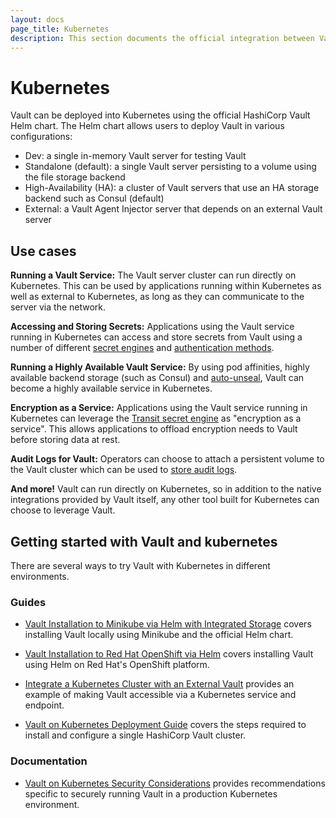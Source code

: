 ```yaml
---
layout: docs
page_title: Kubernetes
description: This section documents the official integration between Vault and Kubernetes.
---
```


# Kubernetes

Vault can be deployed into Kubernetes using the official HashiCorp Vault Helm chart.
The Helm chart allows users to deploy Vault in various configurations:

- Dev: a single in-memory Vault server for testing Vault
- Standalone (default): a single Vault server persisting to a volume using the file storage backend
- High-Availability (HA): a cluster of Vault servers that use an HA storage backend such as Consul (default)
- External: a Vault Agent Injector server that depends on an external Vault server

## Use cases

**Running a Vault Service:** The Vault server cluster can run directly on Kubernetes.
This can be used by applications running within Kubernetes as well as external to
Kubernetes, as long as they can communicate to the server via the network.

**Accessing and Storing Secrets:** Applications using the Vault service running in
Kubernetes can access and store secrets from Vault using a number of different
[secret engines](/vault/docs/secrets) and [authentication methods](/vault/docs/auth).

**Running a Highly Available Vault Service:** By using pod affinities, highly available
backend storage (such as Consul) and [auto-unseal](/vault/docs/concepts/seal#auto-unseal),
Vault can become a highly available service in Kubernetes.

**Encryption as a Service:** Applications using the Vault service running in Kubernetes
can leverage the [Transit secret engine](/vault/docs/secrets/transit)
as "encryption as a service". This allows applications to offload encryption needs
to Vault before storing data at rest.

**Audit Logs for Vault:** Operators can choose to attach a persistent volume
to the Vault cluster which can be used to [store audit logs](/vault/docs/audit).

**And more!** Vault can run directly on Kubernetes, so in addition to the
native integrations provided by Vault itself, any other tool built for
Kubernetes can choose to leverage Vault.

## Getting started with Vault and kubernetes

There are several ways to try Vault with Kubernetes in different environments.

### Guides

- [Vault Installation to Minikube via Helm with Integrated Storage](https://learn.hashicorp.com/tutorials/vault/kubernetes-minikube-raft) covers installing Vault locally using Minikube and the official Helm chart.

- [Vault Installation to Red Hat OpenShift via Helm](https://learn.hashicorp.com/tutorials/vault/kubernetes-openshift) covers installing Vault using Helm on Red Hat's OpenShift platform.

- [Integrate a Kubernetes Cluster with an External Vault](https://learn.hashicorp.com/tutorials/vault/kubernetes-external-vault) provides an example of making Vault accessible via a Kubernetes service and endpoint.

- [Vault on Kubernetes Deployment Guide](https://learn.hashicorp.com/tutorials/vault/kubernetes-raft-deployment-guide) covers the steps required to install and configure a single HashiCorp Vault cluster.

### Documentation

- [Vault on Kubernetes Security Considerations](https://learn.hashicorp.com/tutorials/vault/kubernetes-security-concerns) provides recommendations specific to securely running Vault in a production Kubernetes environment.
